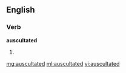 ==English==

===Verb===
'''auscultated'''

# {{past of|[[auscultate]]}}

[[mg:auscultated]]
[[ml:auscultated]]
[[vi:auscultated]]